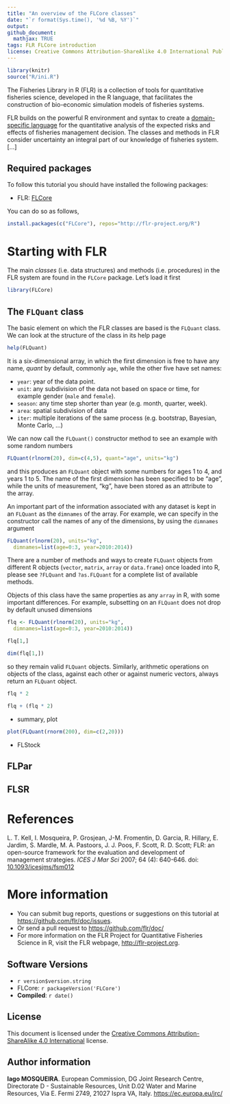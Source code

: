 ```yaml
---
title: "An overview of the FLCore classes"
date: "`r format(Sys.time(), '%d %B, %Y')`"
output:
github_document:
  mathjax: TRUE
tags: FLR FLCore introduction
license: Creative Commons Attribution-ShareAlike 4.0 International Public License
---
```

 
```r
library(knitr)
source("R/ini.R")
```

The Fisheries Library in R (FLR) is a collection of tools for quantitative fisheries science, developed in the R language, that facilitates the construction of bio-economic simulation models of fisheries systems.

FLR builds on the powerful R environment and syntax to create a [domain-specific language](https://en.wikipedia.org/wiki/Domain-specific_language) for the quantitative analysis of the expected risks and effects of fisheries management decision. The classes and methods in FLR consider uncertainty an integral part of our knowledge of fisheries system. [...]

## Required packages

To follow this tutorial you should have installed the following packages:

- FLR: [FLCore](http://www.flr-project.org/FLCore/)

You can do so as follows,

```r
install.packages(c("FLCore"), repos="http://flr-project.org/R")
```

# Starting with FLR

The main *classes* (i.e. data structures) and methods (i.e. procedures) in the FLR system are found in the `FLCore` package. Let's load it first

```r
library(FLCore)
```

## The `FLQuant` class

The basic element on which the FLR classes are based is the `FLQuant` class. We can look at the structure of the class in its help page

```r
help(FLQuant)
```
It is a six-dimensional array, in which the first dimension is free to have any name, *quant* by default, commonly `age`, while the other five have set names:

- `year`: year of the data point.
- `unit`: any subdivision of the data not based on space or time, for example gender (`male` and `female`).
- `season`: any time step shorter than year (e.g. month, quarter, week).
- `area`: spatial subdivision of data
- `iter`: multiple iterations of the same process (e.g. bootstrap, Bayesian, Monte Carlo, ...)

We can now call the `FLQuant()` constructor method to see an example with some random numbers

```r
FLQuant(rlnorm(20), dim=c(4,5), quant="age", units="kg")
```

and this produces an `FLQuant` object with some numbers for ages 1 to 4, and years 1 to 5. The name of the first dimension has been specified to be "age", while the units of measurement, "kg", have been stored as an attribute to the array.

An important part of the information associated with any dataset is kept in an `FLQuant` as the `dimnames` of the array. For example, we can specify in the constructor call the names of any of the dimensions, by using the `dimnames` argument

```r
FLQuant(rlnorm(20), units="kg",
  dimnames=list(age=0:3, year=2010:2014))
```

There are a number of methods and ways to create `FLQuant` objects from different R objects (`vector`, `matrix`, `array` or `data.frame`) once loaded into R, please see `?FLQuant` and `?as.FLQuant` for a complete list of available methods.

Objects of this class have the same properties as any `array` in R, with some important differences. For example, subsetting on an `FLQuant` does not drop by default unused dimensions

```r
flq <- FLQuant(rlnorm(20), units="kg",
  dimnames=list(age=0:3, year=2010:2014))

flq[1,]

dim(flq[1,])
```

so they remain valid `FLQuant` objects. Similarly, arithmetic operations on objects of the class, against each other or against numeric vectors, always return an `FLQuant` object.

```r
flq * 2

flq + (flq * 2)
```

- summary, plot

```r
plot(FLQuant(rnorm(200), dim=c(2,20)))
```

- FLStock


## FLPar

## FLSR


# References

L. T. Kell, I. Mosqueira, P. Grosjean, J-M. Fromentin, D. Garcia, R. Hillary, E. Jardim, S. Mardle, M. A. Pastoors, J. J. Poos, F. Scott, R. D. Scott; FLR: an open-source framework for the evaluation and development of management strategies. *ICES J Mar Sci* 2007; 64 (4): 640-646. doi: [10.1093/icesjms/fsm012](https://doi.org/10.1093/icesjms/fsm012)

# More information

* You can submit bug reports, questions or suggestions on this tutorial at <https://github.com/flr/doc/issues>.
* Or send a pull request to <https://github.com/flr/doc/>
* For more information on the FLR Project for Quantitative Fisheries Science in R, visit the FLR webpage, <http://flr-project.org>.

## Software Versions

* `r version$version.string`
* FLCore: `r packageVersion('FLCore')`
* **Compiled**: `r date()`

## License

This document is licensed under the [Creative Commons Attribution-ShareAlike 4.0 International](https://creativecommons.org/licenses/by-sa/4.0) license.

## Author information

**Iago MOSQUEIRA**. European Commission, DG Joint Research Centre, Directorate D - Sustainable Resources, Unit D.02 Water and Marine Resources, Via E. Fermi 2749, 21027 Ispra VA, Italy. <https://ec.europa.eu/jrc/>
